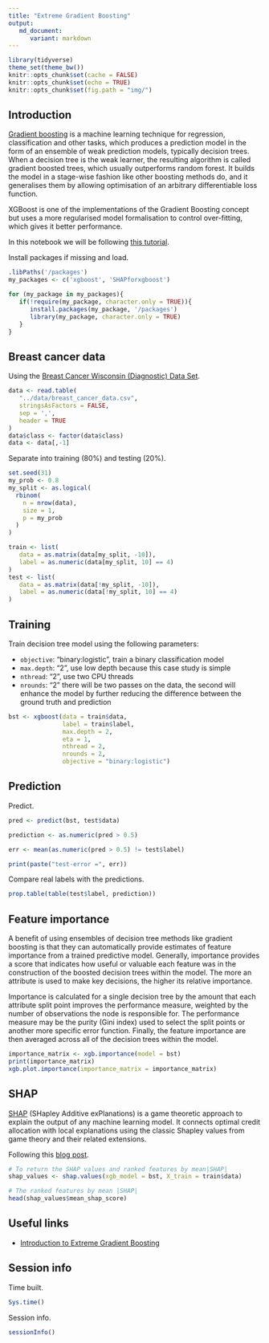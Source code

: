 ```yaml
---
title: "Extreme Gradient Boosting"
output:
   md_document:
      variant: markdown
---
```


```r
library(tidyverse)
theme_set(theme_bw())
knitr::opts_chunk$set(cache = FALSE)
knitr::opts_chunk$set(echo = TRUE)
knitr::opts_chunk$set(fig.path = "img/")
```

## Introduction

[Gradient boosting](https://en.wikipedia.org/wiki/Gradient_boosting) is a machine learning technique for regression, classification and other tasks, which produces a prediction model in the form of an ensemble of weak prediction models, typically decision trees. When a decision tree is the weak learner, the resulting algorithm is called gradient boosted trees, which usually outperforms random forest. It builds the model in a stage-wise fashion like other boosting methods do, and it generalises them by allowing optimisation of an arbitrary differentiable loss function.

XGBoost is one of the implementations of the Gradient Boosting concept but uses a more regularised model formalisation to control over-fitting, which gives it better performance.

In this notebook we will be following [this tutorial](https://xgboost.readthedocs.io/en/latest/R-package/xgboostPresentation.html).

Install packages if missing and load.

```r
.libPaths('/packages')
my_packages <- c('xgboost', 'SHAPforxgboost')

for (my_package in my_packages){
   if(!require(my_package, character.only = TRUE)){
      install.packages(my_package, '/packages')
      library(my_package, character.only = TRUE)
   }
}
```

## Breast cancer data

Using the [Breast Cancer Wisconsin (Diagnostic) Data Set](https://archive.ics.uci.edu/ml/datasets/Breast+Cancer+Wisconsin+(Diagnostic)).

```r
data <- read.table(
   "../data/breast_cancer_data.csv",
   stringsAsFactors = FALSE,
   sep = ',',
   header = TRUE
)
data$class <- factor(data$class)
data <- data[,-1]
```

Separate into training (80%) and testing (20%).

```r
set.seed(31)
my_prob <- 0.8
my_split <- as.logical(
  rbinom(
    n = nrow(data),
    size = 1,
    p = my_prob
  )
)

train <- list(
   data = as.matrix(data[my_split, -10]),
   label = as.numeric(data[my_split, 10] == 4)
)
test <- list(
   data = as.matrix(data[!my_split, -10]),
   label = as.numeric(data[!my_split, 10] == 4)
)
```

## Training

Train decision tree model using the following parameters:

* `objective`: "binary:logistic", train a binary classification model
* `max.depth`: "2", use low depth because this case study is simple
* `nthread`: "2", use two CPU threads
* `nrounds`: "2" there will be two passes on the data, the second will enhance the model by further reducing the difference between the ground truth and prediction

```r
bst <- xgboost(data = train$data,
               label = train$label,
               max.depth = 2,
               eta = 1,
               nthread = 2,
               nrounds = 2,
               objective = "binary:logistic")
```

## Prediction

Predict.

```r
pred <- predict(bst, test$data)

prediction <- as.numeric(pred > 0.5)

err <- mean(as.numeric(pred > 0.5) != test$label)

print(paste("test-error =", err))
```

Compare real labels with the predictions.

```r
prop.table(table(test$label, prediction))
```

## Feature importance

A benefit of using ensembles of decision tree methods like gradient boosting is that they can automatically provide estimates of feature importance from a trained predictive model. Generally, importance provides a score that indicates how useful or valuable each feature was in the construction of the boosted decision trees within the model. The more an attribute is used to make key decisions, the higher its relative importance.

Importance is calculated for a single decision tree by the amount that each attribute split point improves the performance measure, weighted by the number of observations the node is responsible for. The performance measure may be the purity (Gini index) used to select the split points or another more specific error function. Finally, the feature importance are then averaged across all of the decision trees within the model.

```r
importance_matrix <- xgb.importance(model = bst)
print(importance_matrix)
xgb.plot.importance(importance_matrix = importance_matrix)
```

## SHAP

[SHAP](https://shap.readthedocs.io/en/latest/) (SHapley Additive exPlanations) is a game theoretic approach to explain the output of any machine learning model. It connects optimal credit allocation with local explanations using the classic Shapley values from game theory and their related extensions.

Following this [blog post](https://liuyanguu.github.io/post/2019/07/18/visualization-of-shap-for-xgboost/).


```r
# To return the SHAP values and ranked features by mean|SHAP|
shap_values <- shap.values(xgb_model = bst, X_train = train$data)

# The ranked features by mean |SHAP|
head(shap_values$mean_shap_score)
```

## Useful links

* [Introduction to Extreme Gradient Boosting](https://blog.exploratory.io/introduction-to-extreme-gradient-boosting-in-exploratory-7bbec554ac7)

## Session info

Time built.

```r
Sys.time()
```

Session info.

```r
sessionInfo()
```

